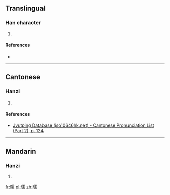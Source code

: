 ==Translingual==

===Han character===
{{Han char|rn=72|rad=日|as=14|sn=18|four=61027|canj=AMBB|ids=⿰日需}}

# {{defn|Han|sort=日14}}

====References====
* {{Han ref|kx=0501.020|dkj=14218|dj=0871.110|hdz=21539.110|uh=66D8|ud=26328|bh=EFDC|bd=61404}}

----

==Cantonese==

===Hanzi===
{{yue-hanzi|jyut=[[jyu4]]|y=yu4}}

# {{defn|lang=yue|sort=日14}}

====References====
*[http://www.iso10646hk.net/jp/document/download.jsp Jyutping Database (iso10646hk.net) - Cantonese Pronunciation List (Part 2), p. 124]

----

==Mandarin==

===Hanzi===
{{cmn-hanzi|pin=[[rú]] ([[ru2]])|wg=ju<sup>2</sup>}}

# {{defn|lang=cmn|sort=日14}}

[[fr:曘]]
[[pl:曘]]
[[zh:曘]]